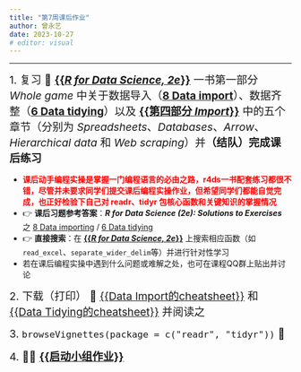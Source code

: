 ```yaml
---
title: "第7周课后作业"
author: 曾永艺
date: 2023-10-27
# editor: visual
---
```


<hr>



[1. 复习 📖 [**{{_R for Data Science, 2e_}}**](https://r4ds.had.nz/) 一书第一部分 _Whole game_ 中关于数据导入（[**8 Data import**](https://r4ds.hadley.nz/data-import)）、数据齐整（[**6 Data tidying**](https://r4ds.hadley.nz/data-tidy)）以及 [**{{第四部分 _Import_}}**](https://r4ds.hadley.nz/import) 中的五个章节（分别为 _Spreadsheets_、_Databases_、_Arrow_、_Hierarchical data_ 和 _Web scraping_）并**（结队）完成课后练习**]{style="font-size:1.2rem"}

:::{.callout-note appearance="simple"}
- [**课后动手编程实操是掌握一门编程语言的必由之路，r4ds一书配套练习都很不错，尽管并未要求同学们提交课后编程实操作业，但希望同学们都能自觉完成，也正好检验下自己对 readr、tidyr 包核心函数和关键知识的掌握情况**]{style="color:red"}
- 👉 **课后习题参考答案**：**_R for Data Science (2e): Solutions to Exercises_** 之 [8 Data importing](https://mine-cetinkaya-rundel.github.io/r4ds-solutions/data-import.html) / [6 Data tidying](https://mine-cetinkaya-rundel.github.io/r4ds-solutions/data-tidy.html)
- 👉 **直接搜索**：在 [**{{_R for Data Science, 2e_}}**](https://r4ds.had.nz/) 上搜索相应函数（如`read_excel`、`separate_wider_delim`等）并进行针对性学习
- 若在课后编程实操中遇到什么问题或难解之处，也可在课程QQ群上贴出并讨论
:::

[2. 下载（打印） 📰 [{{Data Import的cheatsheet}}](/slides/lec-05/docs/data-import-cheatsheet.pdf) 和 [{{Data Tidying的cheatsheet}}](/slides/lec-05/docs/tidyr-cheatsheet.pdf) 并阅读之]{style="font-size:1.2rem"}

[3. `browseVignettes(package = c("readr", "tidyr"))` 📝]{style="font-size:1.2rem"}

[4. 👨‍🏫 [**{{启动小组作业}}**](/project/team-project.qmd)]{style="font-size:1.2rem"}

